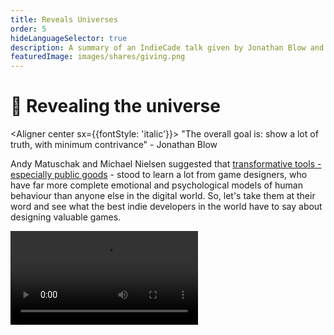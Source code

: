 ```yaml
---
title: Reveals Universes
order: 5
hideLanguageSelector: true
description: A summary of an IndieCade talk given by Jonathan Blow and Marc Ten Bosch about designing computer games to reveal the truth at the core of their universe.
featuredImage: images/shares/giving.png
---
```


# 🧩 Revealing the universe

<Aligner center sx={{fontStyle: 'italic'}}>
"The overall goal is: show a lot of truth, with minimum contrivance" - Jonathan Blow
</Aligner>

Andy Matuschak and Michael Nielsen suggested that [transformative tools - especially public goods](/learn/module-3/remember/#extending-our-mnemonics) - 
stood to learn a lot from game designers, who have far more complete emotional and psychological 
models of human behaviour than anyone else in the digital world. So, let's take them at their 
word and see what the best indie developers in the world have to say about designing valuable games.

<Video src="https://www.youtube-nocookie.com/embed/OGSeLSmOALU?start=91" />

### How does this fit into Kernel?

You may be asking what computer games have to do with token design. Though the universe of games 
is fictional, the whole point of this talk is to demonstrate how the truths you will learn in a 
valuable game apply in general. So the real question is: what universe do blockchains instantiate?

We've already suggested the answer: **a universe of distributed [trust](/learn/module-0/trust/)**. Now, like any good game designer, we have to find the "nuggets of truth" in this world, and  present them to everyone with the lightest possible contrivance. 

We could teach you about the different kinds of <Link to="https://medium.com/bollinger-investment-group/constant-function-market-makers-defis-zero-to-one-innovation-968f77022159" >constant function market makers</Link>, but these are just one particular flavour of one kind of nugget within the entire universe of applications made possible by distributed trust. We want to demonstrate *the principle* here: **virtuous games lead to valuable truth**. The better we design our games, the more clearly we can share our truths.

## Brief

Jonathan begins with a description of Portal 2, and demonstrates discovering a game mechanic to 
do with using light bridges in such a way that you explore otherwise impossible-to-reach places. 
He also shows a classic game - vvvvvv - which allows you to change the direction of gravity for 
your character. Out of this single, incredibly simple rule, you can build mechanics that allow 
the character to traverse 180 degree bends and full circles, opening the game up into all sorts 
of fun and revealing mazes with just one rule. Such mechanics are:

> little nuggets of truth the designer has found and packaged for the player. Now, I am calling 
them 'truth' even though you, as a player, encounter them as pieces of a fictional game-world 
that doesn't exist. But, if you think carefully about these things: they are about subjects 
which pertain to the real world.

These often reveal sophisticated understandings of the universe - like lines intersecting in 
2-D space, but being one below the other in 3 dimensions (as in Portal 2), **yet in game play, 
it happens very naturally.** This is a lot like what mathematicians do: they build higher-order 
constructs out of primitive "what if?" questions and then **explore the consequences**.

If you learn only one thing this week, let it be this: **mechanism design is about asking the most simple "what if?" question you can, and then exploring the possibilities it implies fully**.

<Flash>

<Card>

Q: Virtuous games lead to \_\_\_\_\_\_\_\_ \_\_\_\_\_.

A: valuable truth.

</Card>

</Flash>

Which brings us to the *aesthetics of game design:*

<Process>

Mine nuggets of truth.

Package that truth for the player.

</Process>

Games are both toy universes and complex mathematical systems, and mathematics is an 
"unreasonably effective" tool for understanding the universe. In particular, mathematicians 
seem to agree that the shortest theorems which carry the deepest consequences are the "most 
beautiful." These are the nuggets we're looking for in the design of any mechanism.

### Exploring well

<Process>

Start with a mechanic; like a grappling hook that you can shoot and pull yourself with. 

Or be more vague, beginning with a detail or consequence without being sure of the framework 
around it. For instance: a puzzle game where you know that you want players to remember a melody 
and recite it back at some stage, but don't know exactly how.

Aim towards the **richest space**, explore it **completely**, and trace a **strong boundary** 
around it.

Present the results **cleanly** and with the **least contrivance** to get closer to the truth. 

</Process>

Marc talks about a 4-dimensional game he designed, where the mechanic is a button you can press 
to switch one of the dimensions. This dimensionality results in strange and wonderful connections 
between universes, such that you can pass through walls, or "climb" to rewards on them you 
wouldn't otherwise be able to reach.

It's worth remembering [May Li Khoe and Khan Academy](/learn/module-1/joyful-subversion/#shifting-the-nature-of-work). Great mechanism design revolves around small nuggets of truth, packaged with the least contrivance for people to find and experience themselves: much like negative numbers granting kids super powers when they adventure to the left of the number line, or the visual properties of prime numbers falling out their work on simple addition and subtraction. **Mechanism design is not about making complex systems! It is about simplifying complex insights** so that people can learn them intuitively through use (which is joyful), not explicitly through study (which is boring and contrived).

<Flash>

<Card>

Q: True or false: useful mechanisms are inherently complex.

A: False! [Simplicity matters](https://www.youtube.com/watch?v=rI8tNMsozo0&list=PL5ClmaG2tnPO05rr1OOI1liWWrGjvAq_7&index=85)

</Card>

</Flash>

Jonathan discusses a puzzle pattern game he made - The Witness - and the "game-feel" reasons 
which led him to certain constraints for drawing the solutions to puzzles. These range from ease 
of use across platforms to the aesthetic feel different rules - or the lack of them - induce. 
Before he even knew what the puzzles were, he had set up a system which *could combine well with 
other mechanics*. This is critical: exploration of [low-level primitives](/learn/module-1/understanding-ethereum/#virtual-economy) **yields possibility**. 

### Virtuous design

We can define 8 criteria by which we can evaluate the "virtue" of different possibilities we 
stumble upon in our design process:

<Process>

**Richness** - adjust the mechanic(s) to get the most interesting consequences. Once you 
know you want to switch between 4 dimensions, or solve puzzles on a constrained grid; iterate 
over the sub-mechanics. Add terrain to explore in those dimensions, or think about the puzzle 
as drawing a partition between different spaces on the constrained grid. 

**Completeness** - are there consequences we haven't found? Jonathan discusses Braid, where 
the main mechanic is that you can rewind time, with a sub-mechanic that some objects are immune 
to this ability. This sub-mechanic is an *exploratory question* and, in order to satisfy the 
completeness criterion, it must be applied to every object in the game. That said, there is a 
deep balance between "throwing something crazy" at players as they first arrive in the game 
world, which impedes their ability to learn; and holding it back entirely, which makes the game 
feel incomplete.

**Surprise** - maximize the amount of information contained within a limited and constrained 
package. It is the counterbalancing force to completeness and is created with high level expressions 
built from low-level concepts; or by combining game mechanics.

**Lightest Contrivance** - “the less contrivance you have, the closer to the truth you’ll 
get”. This applies to both mechanics and level design. There is an elegance to simple rules and 
an ugliness to complex ones. There's also a proportionality here: if you have 2 mechanics, one 
of which leads to a good deal of surprising and sublime results, and another which is twice as 
complicated and yields the same amount of results, then relative to each other, the second will 
*feel* ugly.

**Strength of Boundary** - having done the above, we must now focus in on our surprisingly 
elegant consequences and remove mechanics which do not provide enough surprise; are not 
relatively as rich as others; do not fit our refined definition of the game we're designing; 
create an unfocused space of consequences; or overlap too much.

**Compatibility** - mechanics need to complement each other, and this idea is confined by 
both richness and completeness. Only add mechanics that interact with all aspects of your game.

**Orthogonality** - basically: your mechanics shouldn't overlap or have similar results. The 
example Marc gives is Ikaruga: a shoot-them-up where you can shoot or switch colors, which are 
great examples of totally orthogonal principles.

**Generosity** - this is the consequence of orthogonality and completeness and is *about 
having mechanics that are not limited to the player*. That is, you can always go into the fourth 
dimension, or you can always rewind time: there is nothing that limits you as these are precisely 
the mechanics we wish to explore. 

</Process>

Though this is specifically about computer game design, we can apply exactly the same kind of 
thinking to open networks of distributed trust. As [Juan Benet noted, verifiability is the key mechanic in Web 3](/learn/module-3/lock-it-open/#the-path-forward), and instant settlement and transfer of ownership are examples of interesting sub-mechanics which have not yet been completely explored.

<Flash>

<Card>

Q: Virtuous design creates valuable truth, which can be assessed with at least 8 criteria. Which of these is most relevant to how we package the truths we find?

A: Lightest contrivance.

</Card>

</Flash>

### The value of truth

Jonathan asks: "How do you make a good puzzle?" It's not by making it hard. It's not even by 
trying to make it good. It's by **looking for truth and illustrating it** with the puzzle. 

<Process>

The point of the puzzle is to show some truth.

Know what that truth is.

Eliminate anything which is not about that truth.

</Process>

The question then becomes, "how do we ensure the player can grasp this truth?" It's not about 
brute-force attempts: information needs to build up over each attempt, as it reveals more about 
the game mechanics at work. 

> "The space around the truth is often more valuable than the truth itself.""

Importantly, we're not talking about arbitrary things here: we are talking about principles 
which are valuable in and of themselves, outside the game. Great games and great mechanics have 
the same quality of unreasonable effectiveness as math does: they are particular illustrations 
of general truths. Another way to achieve this is with a **hierarchy of ideas**:

> "When you can have a sequence and there is a pattern along the sequence, a player can have a 
gradually-dawning surprise, or a sublime growth in understanding, about what the sequence points to.""

This happens regularly and naturally in all games as increasingly complicated mechanics or 
combinations are introduced, but it can also "take the form of a conversation about things which 
are not quite parallel to the mechanics themselves". Jonathan illustrates this by returning to 
the constrained grids of The Witness. Importantly, these non-verbal communications through game 
mechanics have to do with [teaching players a certain pattern](/learn/module-0/play-of-pattern), 
and then **getting them to break their perception of that pattern to see higher-order concepts**.

> "By removing anything arbitrary, the designer is abdicating authorship over the puzzle. 'The 
Universe' is the real designer of the puzzle. So the puzzle feels more fair, because it's not 
about reading the mind of the designer, it's about reading the mind of 'mother nature'."

If you make a game that encapsulates the truth in some way, then - even if your other design 
skills are poor - you will have created something valuable. So, what is the truth you want to 
encapsulate with your mechanism, and what is the smallest possible set of rich low-level 
questions you can ask which will allow you to explore it completely and come up with something 
which is ultimately about generosity?

> "When we build games in this way, we're pointing many lenses at the universe to see what's out 
there. This is really valuable, because games in this sense are another tool - like mathematics - 
in the toolbox that humanity can use to understand the world."

<Flash>

<Card>

Q: Great games and great mechanics are particular illustrations of \_\_\_\_\_\_\_ \_\_\_\_\_\_.

A: general truths.

</Card>

</Flash>
